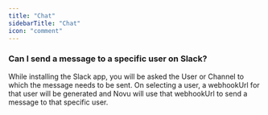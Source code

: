 ```yaml
---
title: "Chat"
sidebarTitle: "Chat"
icon: "comment"
---
```



### Can I send a message to a specific user on Slack?

While installing the Slack app, you will be asked the User or Channel to which the message needs to be sent. On selecting a user, a webhookUrl for that user will be generated and Novu will use that webhookUrl to send a message to that specific user.

<ContactSupportSnippet />
